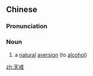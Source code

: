 ==Chinese==
{{zh-forms}}

===Pronunciation===
{{zh-pron
|m=tiānjiè
|cat=n
}}

===Noun===
{{zh-noun}}

# {{lb|zh|literary}} a [[natural]] [[aversion]] (to [[alcohol]])

[[zh:天戒]]